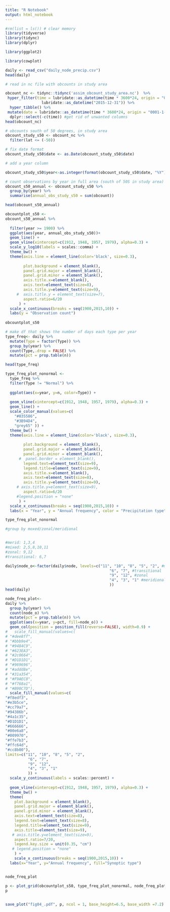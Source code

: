 ```yaml
---
title: "R Notebook"
output: html_notebook
---
```


```r
#rm(list = ls()) # clear memory
library(tidyverse)
library(tidync)
library(dplyr)

library(ggplot2)

library(cowplot)

```


```r
daily <- read_csv("daily_node_precip.csv")
head(daily)
```

```r

# read in nc file with obcounts in study area

obcount_nc <- tidync::tidync('assim_obcount_study_area.nc')  %>%
 hyper_filter(time = lubridate::as_datetime(time * 3600*24, origin = "0001-1-1") < 
                lubridate::as_datetime("2015-12-31")) %>%
  hyper_tibble() %>%
 mutate(date = lubridate::as_datetime(time * 3600*24, origin = "0001-1-1")) %>%
  dplyr::select(-c(time)) #get rid of unwanted columns
head(obcount_nc)
```

```r

# obcounts south of 50 degrees, in study area
obcount_study_s50 <- obcount_nc %>% 
  filter(lat <= (-50))

# fix date format
obcount_study_s50$date <- as.Date(obcount_study_s50$date)

# add a year column

obcount_study_s50$year<-as.integer(format(obcount_study_s50$date, "%Y"))

# count observations by year in full area (south of 50S in study area)
obcount_s50_annual <- obcount_study_s50 %>% 
  group_by(year) %>% 
  summarise(annual_obs_study_s50 = sum(obcount))

head(obcount_s50_annual)
```

```r

obcountplot_s50 <-
obcount_s50_annual %>% 
  
  filter(year >= 1900) %>% 
  ggplot(aes(year, annual_obs_study_s50))+
  geom_line() +
  geom_vline(xintercept=c(1912, 1948, 1957, 1979), alpha=0.3) +
  scale_y_log10(labels = scales::comma) +
  theme_bw() +
  theme(axis.line = element_line(color='black', size=0.3),
        
        plot.background = element_blank(),
        panel.grid.major = element_blank(),
        panel.grid.minor = element_blank(),
        axis.title.x=element_blank(),
        axis.text=element_text(size=8),
        axis.title.y=element_text(size=9),
     #  axis.title.y = element_text(size=7),
        aspect.ratio=6/20
      ) +
  scale_x_continuous(breaks = seq(1900,2015,10)) +
  labs(y = "Observation count")
  
obcountplot_s50         
```

```r
# make df that shows the number of days each type per year
type_freq<- daily %>%
  mutate(Type = factor(Type)) %>%
  group_by(year) %>%
  count(Type,.drop = FALSE) %>% 
  mutate(pct = prop.table(n)) 

head(type_freq)
```



```r

type_freq_plot_nonormal <-
  type_freq %>% 
  filter(Type != "Normal") %>% 
  
  ggplot(aes(x=year, y=n, color=Type)) +
  
  geom_vline(xintercept=c(1912, 1948, 1957, 1979), alpha=0.3) +
  geom_line() +
  scale_color_manual(values=c(
    "#035586",
    "#3B94D4",
    "grey65" )) +
  theme_bw() +
  theme(axis.line = element_line(color='black', size=0.3),
        
        plot.background = element_blank(),
        panel.grid.major = element_blank(),
        panel.grid.minor = element_blank(),
      #  panel.border = element_blank(),
        legend.text=element_text(size=9),
        legend.title=element_text(size=9),
        axis.title.x=element_blank(),
        axis.text=element_text(size=8),
        axis.title.y=element_text(size=9),
     # axis.title.y=element_text(size=9),
        aspect.ratio=6/20
     #legend.position = "none"
      ) +
  scale_x_continuous(breaks = seq(1900,2015,10)) +
  labs(x = "Year", y = "Annual frequency", color = "Precipitation type")

type_freq_plot_nonormal
```

```r
#group by moxed/zonal/meridional


#merid: 1,3,4
#mixed: 2,5,8,10,11
#zonal: 9,12
#transitional: 6,7

daily$node_o<-factor(daily$node, levels=c("11", "10", "8", "5", "2", #mixed
                                              "6", "7", #transitional
                                              "9", "12", #zonal
                                              "4", "3", "1" #meridional
                                              ))
head(daily)
```

```r


node_freq_plot<-
daily %>% 
  group_by(year) %>% 
  count(node_o) %>% 
  mutate(pct = prop.table(n)) %>% 
  ggplot(aes(x=year, y=pct, fill=node_o)) +
  geom_col(position = position_fill(reverse=FALSE), width=0.9) +
#   scale_fill_manual(values=c(
# "#dee8ff",
# "#bbb9e4",
# "#9484C9",
# "#623EA3",
# "#2c0664",
# "#D1D1D1",
# "#969696",
# "#addd8e",
# "#31a354",
# "#F9AEC0",
# "#f768a1",
# "#B90C7D"),
  scale_fill_manual(values=c(
"#f8edf3",
"#e3b5ce",
"#cc79a7",
"#94386b",
"#4a1c35",
"#D1D1D1",
"#666666",
"#00e6a8",
"#009970",
"#ffe7b3",
"#ffc64d",
"#cc8b00"),
limits=c("11", "10", "8", "5", "2",
          "6", "7",
          "9", "12", 
          "4", "3", "1" 
          )) +
  scale_y_continuous(labels = scales::percent) +
  
  geom_vline(xintercept=c(1912, 1948, 1957, 1979), alpha=0.3) +
  theme_bw() +
  theme(
    plot.background = element_blank(),
    panel.grid.major = element_blank(),
    panel.grid.minor = element_blank(),
    axis.text=element_text(size=8),
    legend.text=element_text(size=8),
    legend.title=element_text(size=9),
    axis.title=element_text(size=9),
   # axis.title.y=element_text(size=9),
    aspect.ratio=7/20,
    legend.key.size = unit(0.35, "cm")
   # legend.position = "none"
    ) +
    scale_x_continuous(breaks = seq(1900,2015,10)) +
  labs(x="Year", y="Annual frequency", fill="Synoptic type")


node_freq_plot
```

```r


p <- plot_grid(obcountplot_s50, type_freq_plot_nonormal, node_freq_plot ,  labels=c("(a)", "(b)", "(c)"), ncol = 1, nrow = 3, align = "hv", axis= "rl", label_size = 12, label_fontface = "plain")
p
  
```



```r
save_plot("fig04_.pdf", p, ncol = 1, base_height=6.5, base_width =7.2)
```

